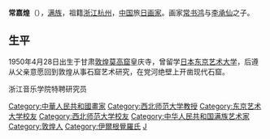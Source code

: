 '''常嘉煌'''（{{bd|1950年|4月28日}}），[[满族|满族]]，祖籍[[浙江|浙江]][[杭州|杭州]]，[[中华人民共和国|中国]]旅[[日本|日]][[画家|画家]]。画家[[常书鸿|常书鸿]]与[[李承仙|李承仙]]之子。

==生平==
1950年4月28日出生于甘肃[[敦煌|敦煌]][[莫高窟|莫高窟]]皇庆寺，曾留学[[日本|日本]][[东京艺术大学|东京艺术大学]]，后遵从父亲意愿回到敦煌从事石窟艺术研究，在党河绝壁上开凿现代石窟。

{{DEFAULTSORT:C}}
[[Category:中華人民共和國畫家|Category:中華人民共和國畫家]]
[[Category:西北师范大学教授|Category:西北师范大学教授]]
[[Category:东京艺术大学校友|Category:东京艺术大学校友]]
[[Category:西北师范大学校友|Category:西北师范大学校友]]
[[Category:中华人民共和国满族艺术家|Category:中华人民共和国满族艺术家]]
[[Category:敦煌人|Category:敦煌人]]
[[Category:伊爾根覺羅氏|Category:伊爾根覺羅氏]]
[[Category:常姓|J]]
浙江音乐学院特聘研究员